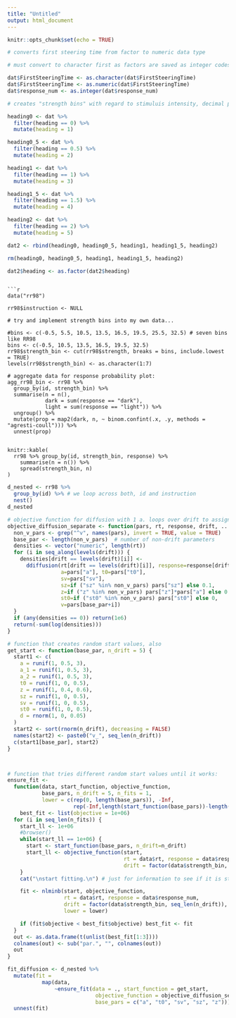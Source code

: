 ```yaml
---
title: "Untitled"
output: html_document
---
```


```r
knitr::opts_chunk$set(echo = TRUE)
```

```r
# converts first steering time from factor to numeric data type

# must convert to character first as factors are saved as integer codes which change your values when you convert using as.numeric first

dat$FirstSteeringTime <- as.character(dat$FirstSteeringTime)
dat$FirstSteeringTime <- as.numeric(dat$FirstSteeringTime)
dat$response_num <- as.integer(dat$response_num)

# creates "strength bins" with regard to stimuluis intensity, decimal places throw an error

heading0 <- dat %>%
  filter(heading == 0) %>%
  mutate(heading = 1)

heading0_5 <- dat %>%
  filter(heading == 0.5) %>%
  mutate(heading = 2)

heading1 <- dat %>%
  filter(heading == 1) %>%
  mutate(heading = 3)

heading1_5 <- dat %>%
  filter(heading == 1.5) %>%
  mutate(heading = 4)

heading2 <- dat %>%
  filter(heading == 2) %>%
  mutate(heading = 5)

dat2 <- rbind(heading0, heading0_5, heading1, heading1_5, heading2)

rm(heading0, heading0_5, heading1, heading1_5, heading2)

dat2$heading <- as.factor(dat2$heading)

```

```

```r

data("rr98")

rr98$instruction <- NULL

# try and implement strength bins into my own data...

#bins <- c(-0.5, 5.5, 10.5, 13.5, 16.5, 19.5, 25.5, 32.5) # seven bins like RR98
bins <- c(-0.5, 10.5, 13.5, 16.5, 19.5, 32.5)
rr98$strength_bin <- cut(rr98$strength, breaks = bins, include.lowest = TRUE)
levels(rr98$strength_bin) <- as.character(1:7)

# aggregate data for response probability plot:
agg_rr98_bin <- rr98 %>% 
  group_by(id, strength_bin) %>%
  summarise(n = n(), 
            dark = sum(response == "dark"),
            light = sum(response == "light")) %>%
  ungroup() %>%
  mutate(prop = map2(dark, n, ~ binom.confint(.x, .y, methods = "agresti-coull"))) %>% 
  unnest(prop)


knitr::kable(
  rr98 %>% group_by(id, strength_bin, response) %>%
    summarise(n = n()) %>%
    spread(strength_bin, n)
)
```

```r
d_nested <- rr98 %>% 
  group_by(id) %>% # we loop across both, id and instruction
  nest()
d_nested

```


```r

# objective function for diffusion with 1 a. loops over drift to assign drift rates to strength
objective_diffusion_separate <- function(pars, rt, response, drift, ...) {
  non_v_pars <- grep("^v", names(pars), invert = TRUE, value = TRUE)
  base_par <- length(non_v_pars)  # number of non-drift parameters
  densities <- vector("numeric", length(rt))
  for (i in seq_along(levels(drift))) {
    densities[drift == levels(drift)[i]] <- 
      ddiffusion(rt[drift == levels(drift)[i]], response=response[drift == levels(drift)[i]], 
                 a=pars["a"], t0=pars["t0"],  
                 sv=pars["sv"],
                 sz=if ("sz" %in% non_v_pars) pars["sz"] else 0.1,
                 z=if ("z" %in% non_v_pars) pars["z"]*pars["a"] else 0.5*pars["a"],
                 st0=if ("st0" %in% non_v_pars) pars["st0"] else 0, 
                 v=pars[base_par+i])
  }
  if (any(densities == 0)) return(1e6)
  return(-sum(log(densities)))
}
```


```r
# function that creates random start values, also 
get_start <- function(base_par, n_drift = 5) {
  start1 <- c(
    a = runif(1, 0.5, 3),
    a_1 = runif(1, 0.5, 3), 
    a_2 = runif(1, 0.5, 3),
    t0 = runif(1, 0, 0.5), 
    z = runif(1, 0.4, 0.6), 
    sz = runif(1, 0, 0.5),
    sv = runif(1, 0, 0.5),
    st0 = runif(1, 0, 0.5),
    d = rnorm(1, 0, 0.05)
  )
  start2 <- sort(rnorm(n_drift), decreasing = FALSE)
  names(start2) <- paste0("v_", seq_len(n_drift))
  c(start1[base_par], start2)
}



# function that tries different random start values until it works:
ensure_fit <- 
  function(data, start_function, objective_function, 
           base_pars, n_drift = 5, n_fits = 1, 
           lower = c(rep(0, length(base_pars)), -Inf,
                     rep(-Inf,length(start_function(base_pars))-length(base_pars)))) {
    best_fit <- list(objective = 1e+06)
  for (i in seq_len(n_fits)) {
    start_ll <- 1e+06
    #browser()
    while(start_ll == 1e+06) {
      start <- start_function(base_pars, n_drift=n_drift)
      start_ll <- objective_function(start, 
                                     rt = data$rt, response = data$response_num, 
                                     drift = factor(data$strength_bin, seq_len(n_drift)))
    }
    cat("\nstart fitting.\n") # just for information to see if it is stuck

    fit <- nlminb(start, objective_function, 
                  rt = data$rt, response = data$response_num, 
                  drift = factor(data$strength_bin, seq_len(n_drift)),
                  lower = lower)

    if (fit$objective < best_fit$objective) best_fit <- fit
  }
  out <- as.data.frame(t(unlist(best_fit[1:3])))
  colnames(out) <- sub("par.", "", colnames(out))
  out
}


```

```r

fit_diffusion <- d_nested %>% 
  mutate(fit = 
           map(data, 
               ~ensure_fit(data = ., start_function = get_start, 
                            objective_function = objective_diffusion_separate, 
                            base_pars = c("a", "t0", "sv", "sz", "z")))) %>% 
  unnest(fit)

```

